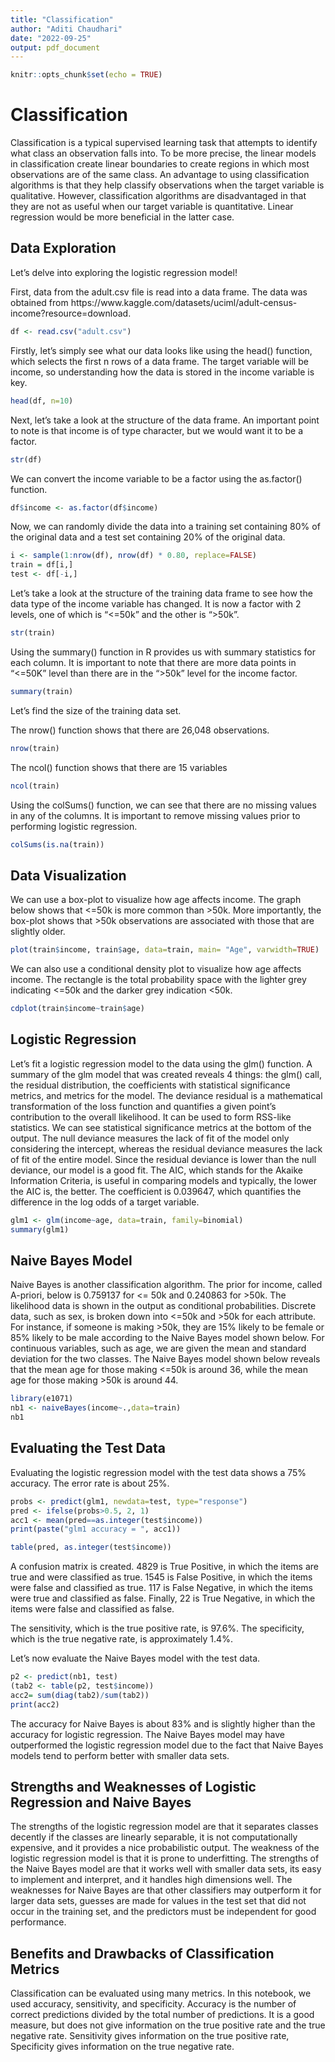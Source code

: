 ```yaml
---
title: "Classification"
author: "Aditi Chaudhari"
date: "2022-09-25"
output: pdf_document
---
```


```r
knitr::opts_chunk$set(echo = TRUE)
```

# Classification

Classification is a typical supervised learning task that attempts to identify what class an observation falls into. To be more precise, the linear models in classification create linear boundaries to create regions in which most observations are of the same class. An advantage to using classification algorithms is that they help classify observations when the target variable is qualitative. However, classification algorithms are disadvantaged in that they are not as useful when our target variable is quantitative. Linear regression would be more beneficial in the latter case. 

## Data Exploration

Let’s delve into exploring the logistic regression model!

First, data from the adult.csv file is read into a data frame. The data was obtained from https://www.kaggle.com/datasets/uciml/adult-census-income?resource=download.

```r
df <- read.csv("adult.csv")
```


Firstly, let’s simply see what our data looks like using the head() function, which selects the first n rows of a
data frame. The target variable will be income, so understanding how the data is stored in the income variable is key.

```r
head(df, n=10)
```

Next, let's take a look at the structure of the data frame. An important point to note is that income is of type character, but we would want it to be a factor. 
```r
str(df)
```

We can convert the income variable to be a factor using the as.factor() function. 
```r
df$income <- as.factor(df$income)
```


Now, we can randomly divide the data into a training set containing 80% of the original data and a test set
containing 20% of the original data.
```r
i <- sample(1:nrow(df), nrow(df) * 0.80, replace=FALSE)
train = df[i,]
test <- df[-i,]
```


Let's take a look at the structure of the training data frame to see how the data type of the income variable has changed. It is now a factor with 2 levels, one of which is "<=50k" and the other is ">50k".

```r
str(train)
```
Using the summary() function in R provides us with summary statistics for each column. It is important to note that there are more data points in "<=50K" level than there are in the ">50k" level for the income factor. 

```r
summary(train)
```
Let's find the size of the training data set. 

The nrow() function shows that there are 26,048 observations. 

```r
nrow(train)
```
The ncol() function shows that there are 15 variables
```r
ncol(train)
```
Using the colSums() function, we can see that there are no missing values in any of the columns. It is
important to remove missing values prior to performing logistic regression.
```r
colSums(is.na(train))
```

## Data Visualization

We can use a box-plot to visualize how age affects income. The graph below shows that <=50k is more common than >50k. More importantly, the box-plot shows that >50k observations are associated with those that are slightly older. 

```r
plot(train$income, train$age, data=train, main= "Age", varwidth=TRUE)
```

We can also use a conditional density plot to visualize how age affects income. The rectangle is the total probability space with the lighter grey indicating <=50k and the darker grey indication <50k.

```r
cdplot(train$income~train$age)
```

## Logistic Regression

Let's fit a logistic regression model to the data using the glm() function. A summary of the glm model that was created reveals 4 things: the glm() call, the residual distribution, the coefficients with statistical significance metrics, and metrics for the model. The deviance residual is a mathematical transformation of the loss function and quantifies a given point's contribution to the overall likelihood. It can be used to form RSS-like statistics. We can see statistical significance metrics at the bottom of the output. The null deviance measures the lack of fit of the model only considering the intercept, whereas the residual deviance measures the lack of fit of the entire model. Since the residual deviance is lower than the null deviance, our model is a good fit. The AIC, which stands for the Akaike Information Criteria, is useful in comparing models and typically, the lower the AIC is, the better. The coefficient is 0.039647, which quantifies the difference in the log odds of a target variable.


```r
glm1 <- glm(income~age, data=train, family=binomial)
summary(glm1)
```

## Naive Bayes Model
Naive Bayes is another classification algorithm. The prior for income, called A-priori, below is 0.759137 for <= 50k and 0.240863 for >50k. The likelihood data is shown in the output as conditional probabilities. Discrete data, such as sex, is broken down into <=50k and >50k for each attribute. For instance, if someone is making >50k, they are 15% likely to be female or 85% likely to be male according to the Naive Bayes model shown below. For continuous variables, such as age, we are given the mean and standard deviation for the two classes. The Naive Bayes model shown below reveals that the mean age for those making <=50k is around 36, while the mean age for those making >50k is around 44. 

```r
library(e1071)
nb1 <- naiveBayes(income~.,data=train)
nb1

```

## Evaluating the Test Data

Evaluating the logistic regression model with the test data shows a 75% accuracy. The error rate is about 25%. 

```r
probs <- predict(glm1, newdata=test, type="response")
pred <- ifelse(probs>0.5, 2, 1)
acc1 <- mean(pred==as.integer(test$income))
print(paste("glm1 accuracy = ", acc1))

```


```r
table(pred, as.integer(test$income))
```
A confusion matrix is created. 4829 is True Positive, in which the items are true and were classified as true. 1545 is False Positive, in which the items were false and classified as true. 117 is False Negative, in which the items were true and classified as false. Finally, 22 is True Negative, in which the items were false and classified as false. 

The sensitivity, which is the true positive rate, is 97.6%. The specificity, which is the true negative rate, is approximately 1.4%.

Let's now evaluate the Naive Bayes model with the test data.
```r
p2 <- predict(nb1, test)
(tab2 <- table(p2, test$income))
acc2= sum(diag(tab2)/sum(tab2))
print(acc2)

```
The accuracy for Naive Bayes is about 83% and is slightly higher than the accuracy for logistic regression. The Naive Bayes model may have outperformed the logistic regression model due to the fact that Naive Bayes models tend to perform better with smaller data sets. 


## Strengths and Weaknesses of Logistic Regression and Naive Bayes

The strengths of the logistic regression model are that it separates classes decently if the classes are linearly separable, it is not computationally expensive, and it provides a nice probabilistic output. The weakness of the logistic regression model is that it is prone to underfitting. The strengths of the Naive Bayes model are that it works well with smaller data sets, its easy to implement and interpret, and it handles high dimensions well. The weaknesses for Naive Bayes are that other classifiers may outperform it for larger data sets, guesses are made for values in the test set that did not occur in the training set, and the predictors must be independent for good performance. 

## Benefits and Drawbacks of Classification Metrics

Classification can be evaluated using many metrics. In this notebook, we used accuracy, sensitivity, and specificity. Accuracy is the number of correct predictions divided by the total number of predictions. It is a good measure, but does not give information on the true positive rate and the true negative rate. Sensitivity gives information on the true positive rate, Specificity gives information on the true negative rate. 





